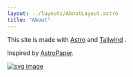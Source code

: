 ```yaml
---
layout: ../layouts/AboutLayout.astro
title: "About"
---
```



This site is made with [Astro](https://astro.build/)  <Icon pack="simple-icons" name="astro" /> and [Tailwind](https://tailwindcss.com/) <Icon pack="mdi" name="tailwind" />.

Inspired by [AstroPaper](https://github.com/satnaing/astro-paper).

[![svg image](/assets/astro.svg)](https://astro.build/)
